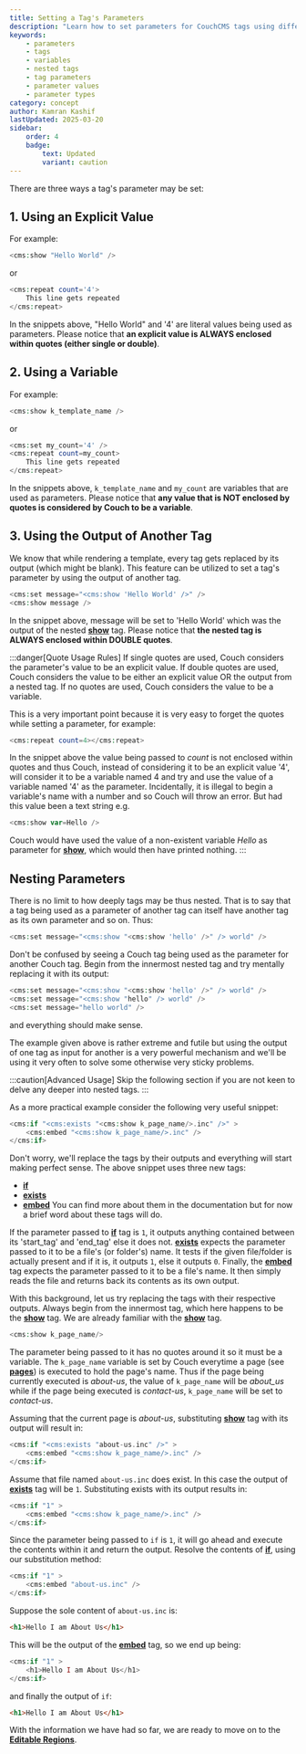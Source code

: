 ```yaml
---
title: Setting a Tag's Parameters
description: "Learn how to set parameters for CouchCMS tags using different methods"
keywords: 
    - parameters
    - tags
    - variables
    - nested tags
    - tag parameters
    - parameter values
    - parameter types
category: concept
author: Kamran Kashif
lastUpdated: 2025-03-20
sidebar:
    order: 4
    badge:
        text: Updated
        variant: caution
---
```


There are three ways a tag's parameter may be set:

## 1. Using an Explicit Value

For example:

```php title="Explicit Value Example"
<cms:show "Hello World" />
```

or

```php title="Numeric Value Example"
<cms:repeat count='4'>
    This line gets repeated
</cms:repeat>
```

In the snippets above, "Hello World" and '4' are literal values being used as parameters. Please notice that **an explicit value is ALWAYS enclosed within quotes (either single or double)**.

## 2. Using a Variable

For example:

```php title="Variable Parameter Example"
<cms:show k_template_name />
```

or

```php title="Variable with Set Example"
<cms:set my_count='4' />
<cms:repeat count=my_count>
    This line gets repeated
</cms:repeat>
```

In the snippets above, `k_template_name` and `my_count` are variables that are used as parameters. Please notice that **any value that is NOT enclosed by quotes is considered by Couch to be a variable**.

## 3. Using the Output of Another Tag

We know that while rendering a template, every tag gets replaced by its output (which might be blank).
This feature can be utilized to set a tag's parameter by using the output of another tag.

```php title="Nested Tag Example"
<cms:set message="<cms:show 'Hello World' />" />
<cms:show message />
```

In the snippet above, message will be set to 'Hello World' which was the output of the nested [**show**](../../tags-reference/show/) tag. Please notice that **the nested tag is ALWAYS enclosed within DOUBLE quotes**.

:::danger[Quote Usage Rules]
If single quotes are used, Couch considers the parameter's value to be an explicit value. If double quotes are used, Couch considers the value to be either an explicit value OR the output from a nested tag. If no quotes are used, Couch considers the value to be a variable.

This is a very important point because it is very easy to forget the quotes while setting a parameter, for example:

```php title="Missing Quotes - Error"
<cms:repeat count=4></cms:repeat>
```

In the snippet above the value being passed to *count* is not enclosed within quotes and thus Couch, instead of considering it to be an explicit value '4', will consider it to be a variable named 4 and try and use the value of a variable named '4' as the parameter. Incidentally, it is illegal to begin a variable's name with a number and so Couch will throw an error. But had this value been a text string e.g.

```php title="Missing Quotes - Silent Failure"
<cms:show var=Hello />
```

Couch would have used the value of a non-existent variable *Hello* as parameter for [**show**](../../tags-reference/show/), which would then have printed nothing.
:::

## Nesting Parameters

There is no limit to how deeply tags may be thus nested. That is to say that a tag being used as a parameter of another tag can itself have another tag as its own parameter and so on. Thus:

```php title="Deep Nesting Example"
<cms:set message="<cms:show "<cms:show 'hello' />" /> world" />
```

Don't be confused by seeing a Couch tag being used as the parameter for another Couch tag. Begin from the innermost nested tag and try mentally replacing it with its output:

```php title="Nesting Resolution Steps"
<cms:set message="<cms:show "<cms:show 'hello' />" /> world" />
<cms:set message="<cms:show "hello" /> world" />
<cms:set message="hello world" />
```

and everything should make sense.

The example given above is rather extreme and futile but using the output of one tag as input for another is a very powerful mechanism and we'll be using it very often to solve some otherwise very sticky problems.

:::caution[Advanced Usage]
Skip the following section if you are not keen to delve any deeper into nested tags.
:::

As a more practical example consider the following very useful snippet:

```php title="Practical Nesting Example"
<cms:if "<cms:exists "<cms:show k_page_name/>.inc" />" >
    <cms:embed "<cms:show k_page_name/>.inc" />
</cms:if>
```

Don't worry, we'll replace the tags by their outputs and everything will start making perfect sense. The above snippet uses three new tags:
- [**if**](../../tags-reference/if/)
- [**exists**](../../tags-reference/exists/)  
- [**embed**](../../tags-reference/embed/)
You can find more about them in the documentation but for now a brief word about these tags will do.

If the parameter passed to [**if**](../../tags-reference/if/) tag is `1`, it outputs anything contained between its 'start_tag' and 'end_tag' else it does not.
[**exists**](../../tags-reference/exists/) expects the parameter passed to it to be a file's (or folder's) name. It tests if the given file/folder is actually present and if it is, it outputs `1`, else it outputs `0`.
Finally, the [**embed**](../../tags-reference/embed/) tag expects the parameter passed to it to be a file's name. It then simply reads the file and returns back its contents as its own output.

With this background, let us try replacing the tags with their respective outputs. Always begin from the innermost tag, which here happens to be the [**show**](../../tags-reference/show/) tag. We are already familiar with the [**show**](../../tags-reference/show/) tag.

```php title="Step 1: Inner Show Tag"
<cms:show k_page_name/>
```

The parameter being passed to it has no quotes around it so it must be a variable. The `k_page_name` variable is set by Couch everytime a page (see [**pages**](../cloned-pages/)) is executed to hold the page's name. Thus if the page being currently executed is *about-us*, the value of `k_page_name` will be *about_us* while if the page being executed is *contact-us*, `k_page_name` will be set to *contact-us*.

Assuming that the current page is *about-us*, substituting [**show**](../../tags-reference/show/) tag with its output will result in:

```php title="Step 2: After First Resolution"
<cms:if "<cms:exists "about-us.inc" />" >
    <cms:embed "<cms:show k_page_name/>.inc" />
</cms:if>
```

Assume that file named `about-us.inc` does exist. In this case the output of [**exists**](../../tags-reference/exists/) tag will be `1`. Substituting exists with its output results in:

```php title="Step 3: After Exists Check"
<cms:if "1" >
    <cms:embed "<cms:show k_page_name/>.inc" />
</cms:if>
```

Since the parameter being passed to `if` is `1`, it will go ahead and execute the contents within it and return the output. Resolve the contents of [**if**](../../tags-reference/if/), using our substitution method:

```php title="Step 4: Inside If Block"
<cms:if "1" >
    <cms:embed "about-us.inc" />
</cms:if>
```

Suppose the sole content of `about-us.inc` is:

```html title="about-us.inc"
<h1>Hello I am About Us</h1>
```

This will be the output of the [**embed**](../../tags-reference/embed/) tag, so we end up being:

```php title="Step 5: After Embed"
<cms:if "1" >
    <h1>Hello I am About Us</h1>
</cms:if>
```

and finally the output of `if`:

```html title="Final Output"
<h1>Hello I am About Us</h1>
```

With the information we have had so far, we are ready to move on to the [**Editable Regions**](../editable-regions/).
